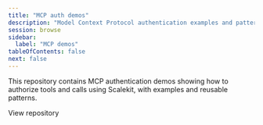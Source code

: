 ```yaml
---
title: "MCP auth demos"
description: "Model Context Protocol authentication examples and patterns."
session: browse
sidebar:
  label: "MCP demos"
tableOfContents: false
next: false
---
```


This repository contains MCP authentication demos showing how to authorize tools and calls using Scalekit, with examples and reusable patterns.


<LinkButton href="https://github.com/scalekit-inc/mcp-auth-demos" target="_blank" rel="noopener" icon="github">View repository</LinkButton>
